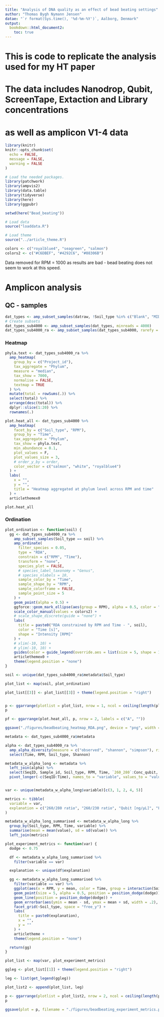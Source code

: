 ```yaml
---
title: "Analysis of DNA quality as an effect of bead beating settings"
author: "Thomas Bygh Nymann Jensen"
datae: "`r format(Sys.time(), '%d-%m-%Y')`, Aalborg, Denmark"
output: 
  bookdown::html_document2:
    toc: true
---
```


# This is code to replicate the analysis used for my HT paper
# The data includes Nanodrop, Qubit, ScreenTape, Extaction and Library concentrations
# as well as amplicon V1-4 data

```r
library(knitr)
knitr::opts_chunk$set(
  echo = FALSE,
  message = FALSE,
  warning = FALSE
)

# Load the needed packages.
library(patchwork)
library(ampvis2)
library(data.table)
library(tidyverse)
library(here)
library(ggpubr)

setwd(here("Bead_beating"))

# Load data
source("loaddata.R")

# Load theme
source("../article_theme.R")

colors <- c("royalblue4", "seagreen", "salmon")
colors2 <- c("#C6DBEF", "#4292C6", "#08306B")
```

Data removed for RPM = 1000 as results are bad - bead beating does not seem to work at this speed.

# Amplicon analysis

## QC - samples

```r
dat_types <- amp_subset_samples(datraw, !Soil_type %in% c("Blank", "MIDAS") & !is.na(Kit))
# Create subsets
dat_types_sub4000 <- amp_subset_samples(dat_types, minreads = 4000)
dat_types_sub4000_ra <- amp_subset_samples(dat_types_sub4000, rarefy = min(colSums(dat_types_sub4000$abund)))
```

### Heatmap
```r
phyla.text <- dat_types_sub4000_ra %>%
  amp_heatmap(
    group_by = c("Project_id"),
    tax_aggregate = "Phylum",
    measure = "median",
    tax_show = 7000,
    normalise = FALSE,
    textmap = TRUE
  ) %>%
  mutate(total = rowSums(.)) %>%
  select(total) %>%
  arrange(desc(total)) %>%
  dplyr::slice(1:20) %>%
  rownames(.)

plot.heat_all <- dat_types_sub4000 %>%
  amp_heatmap(
    facet_by = c("Soil_type", "RPM"),
    group_by = "Time",
    tax_aggregate = "Phylum",
    tax_show = phyla.text,
    min_abundance = 0.1,
    plot_values = F,
    plot_values_size = 3,
    # order_y_by = order,
    color_vector = c("salmon", "white", "royalblue4")
  ) +
  labs(
    x = "",
    y = "",
    title = "Heatmap aggregated at phylum level across RPM and time"
  ) +
  articlethemex0

plot.heat_all
```

### Ordination


```r
plot_ordination <- function(soil) {
  gg <- dat_types_sub4000_ra %>%
    amp_subset_samples(Soil_type == soil) %>%
    amp_ordinate(
      filter_species = 0.05,
      type = "RDA",
      constrain = c("RPM", "Time"),
      transform = "none",
      species_plot = FALSE,
      # species_label_taxonomy = "Genus",
      # species_nlabels = 10,
      sample_color_by = "Time",
      sample_shape_by = "RPM",
      sample_colorframe = FALSE,
      sample_point_size = 5
    ) +
    geom_point(alpha = 0.5) +
    ggforce::geom_mark_ellipse(aes(group = RPM), alpha = 0.5, color = "black") +
    scale_color_manual(values = colors2) +
    # scale_shape_discrete(guide = "none") +
    labs(
      title = paste0("RDA constrained by RPM and Time - ", soil),
      color = "Time [s]",
      shape = "Intensity [RPM]"
    ) +
    # xlim(-10, 10) +
    # ylim(-10, 10) +
    guides(color = guide_legend(override.aes = list(size = 5, shape = 15))) +
    articlethemex0 +
    theme(legend.position = "none")
}
```

```r
soil <- unique(dat_types_sub4000_ra$metadata$Soil_type)

plot_list <- map(soil, plot_ordination)

plot_list[[3]] <- plot_list[[3]] + theme(legend.position = "right")


p <- ggarrange(plotlist = plot_list, nrow = 1, ncol = ceiling(length(plot_list)), labels = toupper(letters[2:4]), common.legend = TRUE, legend = "right")
p
```

```r
pf <- ggarrange(plot.heat_all, p, nrow = 2, labels = c("A", ""))

ggsave("./figures/beadbeating_heatmap_RDA.png", device = "png", width = 15, height = 13)
```


```r
metadata <- dat_types_sub4000_ra$metadata

alpha <- dat_types_sub4000_ra %>%
  amp_alpha_diversity(measure = c("observed", "shannon", "simpson"), richness = TRUE) %>%
  select(Time, RPM, Soil_type, Shannon)

metadata_w_alpha_long <- metadata %>%
  left_join(alpha) %>%
  select(SeqID, Sample_id, Soil_type, RPM, Time, `260_280`:Conc_qubit, Integrity, Shannon) %>%
  pivot_longer(-c(SeqID:Time), names_to = "variable", values_to = "value")


var <- unique(metadata_w_alpha_long$variable)[c(3, 1, 2, 4, 5)]

metrics <- tibble(
  variable = var,
  explanation = c("260/280 ratio", "260/230 ratio", "Qubit [ng/µL]", "Fragment Length [Kbp]", "Shannon Diversity")
)

metadata_w_alpha_long_summarised <- metadata_w_alpha_long %>%
  group_by(Soil_type, RPM, Time, variable) %>%
  summarise(mean = mean(value), sd = sd(value)) %>%
  left_join(metrics)

plot_experiment_metrics <- function(var) {
  dodge <- 0.75

  df <- metadata_w_alpha_long_summarised %>%
    filter(variable == var)

  explanation <- unique(df$explanation)

  gg <- metadata_w_alpha_long_summarised %>%
    filter(variable == var) %>%
    ggplot(aes(x = RPM, y = mean, color = Time, group = interaction(Soil_type, Time))) +
    geom_point(size = 5, alpha = 0.5, position = position_dodge(dodge)) +
    geom_line(position = position_dodge(dodge)) +
    geom_errorbar(aes(ymin = mean - sd, ymax = mean + sd, width = .2), position = position_dodge(dodge)) +
    facet_grid(~Soil_type, space = "free_y") +
    labs(
      title = paste0(explanation),
      x = "",
      y = ""
    ) +
    articletheme +
    theme(legend.position = "none")

  return(gg)
}
```

```r
plot_list <- map(var, plot_experiment_metrics)

ggleg <- plot_list[[1]] + theme(legend.position = "right")

leg <- list(get_legend(ggleg))

plot_list2 <- append(plot_list, leg)

p <- ggarrange(plotlist = plot_list2, nrow = 2, ncol = ceiling(length(plot_list) / 2), labels = toupper(letters[1:5]))
p

ggsave(plot = p, filename = "./figures/beadbeating_experiment_metrics.png", device = "png", height = 13, width = 15)
```

